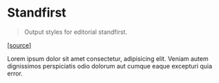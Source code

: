 
<Meta title="Typography/Standfirst" component={Standfirst} />

# Standfirst

> Output styles for editorial standfirst.

[[source]](https://registry.origami.ft.com/components/o-editorial-typography@2.3.2/sassdoc?brand=core#mixin-oeditorialtypographystandfirst)

<Canvas>
  <Story name="Lorem text">
    <Standfirst>
      Lorem ipsum dolor sit amet consectetur, adipisicing elit. Veniam autem dignissimos
      perspiciatis odio dolorum aut cumque eaque excepturi quia error.
    </Standfirst>
  </Story>
</Canvas>
